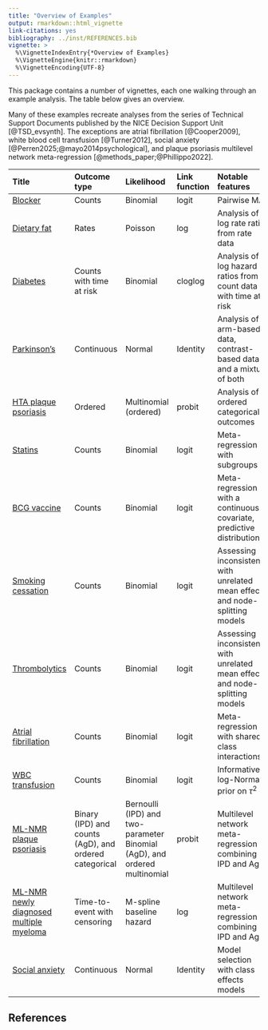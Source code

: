 ```yaml
---
title: "Overview of Examples"
output: rmarkdown::html_vignette
link-citations: yes
bibliography: ../inst/REFERENCES.bib
vignette: >
  %\VignetteIndexEntry{*Overview of Examples}
  %\VignetteEngine{knitr::rmarkdown}
  %\VignetteEncoding{UTF-8}
---
```


This package contains a number of vignettes, each one walking through an example analysis.
The table below gives an overview.

Many of these examples recreate analyses from the series of Technical Support Documents published by the NICE Decision Support Unit [@TSD_evsynth].
The exceptions are atrial fibrillation [@Cooper2009], white blood cell transfusion [@Turner2012], social anxiety [@Perren2025;@mayo2014psychological], and plaque psoriasis multilevel network meta-regression [@methods_paper;@Phillippo2022].


Title | Outcome type | Likelihood | Link function | Notable features
:-----|:-------------|:-----------|:--------------|:----------------
[Blocker](example_blocker.html) | Counts | Binomial | logit | Pairwise MA
[Dietary fat](example_dietary_fat.html) | Rates | Poisson | log | Analysis of log rate ratios from rate data
[Diabetes](example_diabetes.html) | Counts with time at risk | Binomial | cloglog | Analysis of log hazard ratios from count data with time at risk
[Parkinson's](example_parkinsons.html) | Continuous | Normal | Identity | Analysis of arm-based data, contrast-based data, and a mixture of both
[HTA plaque psoriasis](example_hta_psoriasis.html) | Ordered | Multinomial (ordered) | probit | Analysis of ordered categorical outcomes
[Statins](example_statins.html) | Counts | Binomial | logit | Meta-regression with subgroups
[BCG vaccine](example_bcg_vaccine.html) | Counts | Binomial | logit | Meta-regression with a continuous covariate, predictive distributions
[Smoking cessation](example_smoking.html) | Counts | Binomial | logit | Assessing inconsistency with unrelated mean effects and node-splitting models
[Thrombolytics](example_thrombolytics.html) | Counts | Binomial | logit | Assessing inconsistency with unrelated mean effects and node-splitting models
[Atrial fibrillation](example_atrial_fibrillation.html) | Counts | Binomial | logit | Meta-regression with shared class interactions
[WBC transfusion](example_transfusion.html) | Counts | Binomial | logit | Informative log-Normal prior on $\tau^2$
[ML-NMR plaque psoriasis](example_plaque_psoriasis.html) | Binary (IPD) and counts (AgD), and ordered categorical | Bernoulli (IPD) and two-parameter Binomial (AgD), and ordered multinomial | probit | Multilevel network meta-regression combining IPD and AgD
[ML-NMR newly diagnosed multiple myeloma](example_ndmm.html) | Time-to-event with censoring | M-spline baseline hazard | log | Multilevel network meta-regression combining IPD and AgD
[Social anxiety](example_social_anxiety.html) | Continuous | Normal | Identity | Model selection with class effects models

## References

